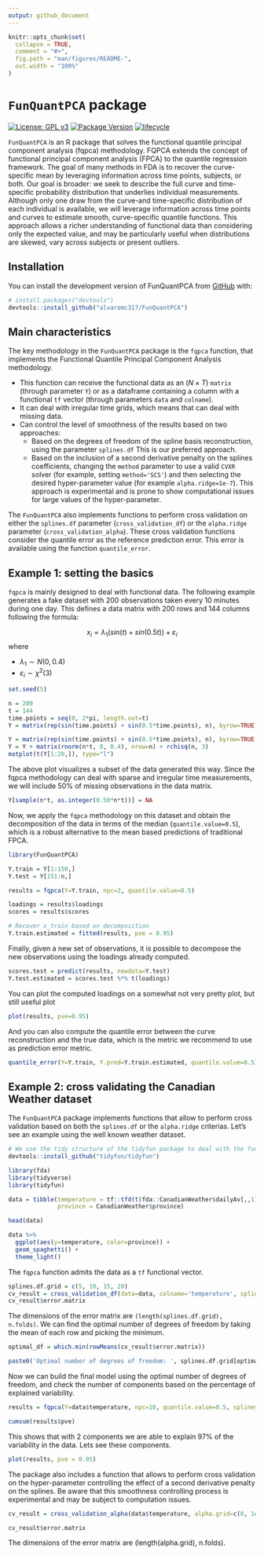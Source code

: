 ```yaml
---
output: github_document
---
```


<!-- README.md is generated from README.Rmd. Please edit that file -->

```r
knitr::opts_chunk$set(
  collapse = TRUE,
  comment = "#>",
  fig.path = "man/figures/README-",
  out.width = "100%"
)
```

# `FunQuantPCA` package

<!-- badges: start -->
[![License: GPL v3](https://img.shields.io/badge/License-GPLv3-blue.svg)](https://www.gnu.org/licenses/gpl-3.0)
[![Package Version](https://img.shields.io/badge/version-0.1.1-blue.svg)](https://cran.r-project.org/package=yourPackageName)
[![lifecycle](https://img.shields.io/badge/lifecycle-experimental-brightgreen.svg)](https://www.tidyverse.org/lifecycle/)
<!-- badges: end -->

`FunQuantPCA` is an R package that solves the functional quantile principal component analysis (fqpca) methodology. FQPCA extends the concept of functional principal component analysis (FPCA) to the quantile regression framework. The goal of many methods in FDA is to recover the curve-specific mean by leveraging information across time points, subjects, or both. Our goal is broader: we seek to describe the full curve and time-specific probability distribution that underlies individual measurements. Although only one draw from the curve-and time-specific distribution of each individual is available, we will leverage information across time points and curves to estimate smooth, curve-specific quantile functions. This approach allows a richer understanding of functional data than considering only the expected value, and may be particularly useful when distributions are skewed, vary across subjects or present outliers.

## Installation

You can install the development version of FunQuantPCA from [GitHub](https://github.com/) with:

```r
# install.packages("devtools")
devtools::install_github("alvaromc317/FunQuantPCA")
```

## Main characteristics

The key methodology in the `FunQuantPCA` package is the `fqpca` function, that implements the Functional Quantile Principal Component Analysis methodology. 

* This function can receive the functional data as an $(N\times T)$ `matrix` (through parameter `Y`) or as a dataframe containing a column with a functional `tf` vector (through parameters `data` and `colname`).
* It can deal with irregular time grids, which means that can deal with missing data.
* Can control the level of smoothness of the results based on two approaches:
    * Based on the degrees of freedom of the spline basis reconstruction, using the parameter `splines.df` This is our preferred approach.
    * Based on the inclusion of a second derivative penalty on the splines coefficients, changing the `method` parameter to use a valid `CVXR` solver (for example, setting `method='SCS'`) and then selecting the desired hyper-parameter value (for example `alpha.ridge=1e-7`). This approach is experimental and is prone to show computational issues for large values of the hyper-parameter. 
    
The `FunQuantPCA` also implements functions to perform cross validation on either the `splines.df` parameter (`cross_validation_df`) or the `alpha.ridge` parameter (`cross_validation_alpha`). These cross validation functions consider the quantile error as the reference prediction error. This error is available using the function `quantile_error`.

## Example 1: setting the basics

`fqpca` is mainly designed to deal with functional data. The following example generates a fake dataset with 200 observations taken every 10 minutes during one day. This defines a data matrix with 200 rows and 144 columns following the formula:

$$x_i = \lambda_1(sin(t)+sin(0.5t))+\varepsilon_i$$
where

* $\lambda_1\sim N(0,0.4)$ 
* $\varepsilon_i\sim\chi^2(3)$


```r
set.seed(5)

n = 200
t = 144
time.points = seq(0, 2*pi, length.out=t)
Y = matrix(rep(sin(time.points) + sin(0.5*time.points), n), byrow=TRUE, nrow=n)

Y = matrix(rep(sin(time.points) + sin(0.5*time.points), n), byrow=TRUE, nrow=n)
Y = Y + matrix(rnorm(n*t, 0, 0.4), nrow=n) + rchisq(n, 3)
matplot(t(Y[1:20,]), type="l")
```

The above plot visualizes a subset of the data generated this way. Since the fqpca methodology can deal with sparse and irregular time measurements, we will include 50% of missing observations in the data matrix. 

```r
Y[sample(n*t, as.integer(0.50*n*t))] = NA
```

Now, we apply the `fqpca` methodology on this dataset and obtain the decomposition of the data in terms of the median (`quantile.value=0.5`), which is a robust alternative to the mean based predictions of traditional FPCA.

```r

library(FunQuantPCA)

Y.train = Y[1:150,]
Y.test = Y[151:n,]

results = fqpca(Y=Y.train, npc=2, quantile.value=0.5)

loadings = results$loadings
scores = results$scores

# Recover x_train based on decomposition
Y.train.estimated = fitted(results, pve = 0.95)
```

Finally, given a new set of observations, it is possible to decompose the new observations using the loadings already computed.

```r
scores.test = predict(results, newdata=Y.test)
Y.test.estimated = scores.test %*% t(loadings)
```

You can plot the computed loadings on a somewhat not very pretty plot, but still useful plot

```r
plot(results, pve=0.95)
```

And you can also compute the quantile error between the curve reconstruction and the true data, which is the metric we recommend to use as prediction error metric.

```r
quantile_error(Y=Y.train, Y.pred=Y.train.estimated, quantile.value=0.5)
```

## Example 2: cross validating the Canadian Weather dataset

The `FunQuantPCA` package implements functions that allow to perform cross validation based on both the `splines.df` or the `alpha.ridge` criterias. Let's see an example using the well known weather dataset.


```r
# We use the tidy structure of the tidyfun package to deal with the functional data
devtools::install_github("tidyfun/tidyfun")
```

```r

library(fda)
library(tidyverse)
library(tidyfun)

data = tibble(temperature = tf::tfd(t(fda::CanadianWeather$dailyAv[,,1]), arg = 1:365),
              province = CanadianWeather$province)

head(data)
```

```r

data %>% 
  ggplot(aes(y=temperature, color=province)) + 
  geom_spaghetti() + 
  theme_light()

```

The `fqpca` function admits the data as a `tf` functional vector.

```r
splines.df.grid = c(5, 10, 15, 20)
cv_result = cross_validation_df(data=data, colname='temperature', splines.df.grid=splines.df.grid, n.folds=3)
cv_result$error.matrix
```

The dimensions of the error matrix are `(length(splines.df.grid), n.folds)`. We can find the optimal number of degrees of freedom by taking the mean of each row and picking the minimum.

```r
optimal_df = which.min(rowMeans(cv_result$error.matrix))

paste0('Optimal number of degrees of freedom: ', splines.df.grid[optimal_df])
```

Now we can build the final model using the optimal number of degrees of freedom, and check the number of components based on the percentage of explained variability.

```r
results = fqpca(Y=data$temperature, npc=10, quantile.value=0.5, splines.df=15, seed=5)

cumsum(results$pve)
```
This shows that with 2 components we are able to explain 97% of the variability in the data. Lets see these components.

```r

plot(results, pve = 0.95)

```

The package also includes a function that allows to perform cross validation on the hyper-parameter controlling the effect of a second derivative penalty on the splines. Be aware that this smoothness controlling process is experimental and may be subject to computation issues.

```r
cv_result = cross_validation_alpha(data$temperature, alpha.grid=c(0, 1e-10, 1e-5), n.folds=2)

cv_result$error.matrix
```

The dimensions of the error matrix are (length(alpha.grid), n.folds).

